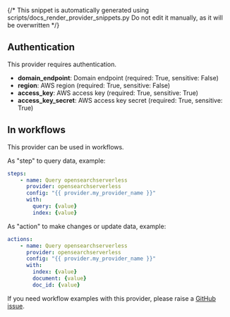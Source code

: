 {/* This snippet is automatically generated using scripts/docs_render_provider_snippets.py 
Do not edit it manually, as it will be overwritten */}

## Authentication
This provider requires authentication.
- **domain_endpoint**: Domain endpoint (required: True, sensitive: False)
- **region**: AWS region (required: True, sensitive: False)
- **access_key**: AWS access key (required: True, sensitive: True)
- **access_key_secret**: AWS access key secret (required: True, sensitive: True)


## In workflows

This provider can be used in workflows.


As "step" to query data, example:
```yaml
steps:
    - name: Query opensearchserverless
      provider: opensearchserverless
      config: "{{ provider.my_provider_name }}"
      with:
        query: {value}  
        index: {value}  
```


As "action" to make changes or update data, example:
```yaml
actions:
    - name: Query opensearchserverless
      provider: opensearchserverless
      config: "{{ provider.my_provider_name }}"
      with:
        index: {value}  
        document: {value}  
        doc_id: {value}  
```



If you need workflow examples with this provider, please raise a [GitHub issue](https://github.com/keephq/keep/issues).
